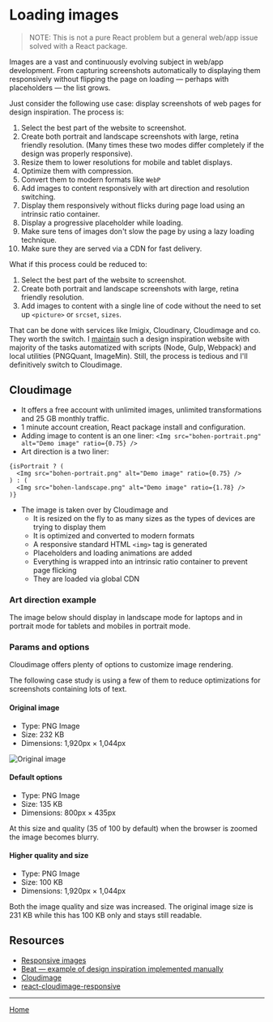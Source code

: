 
<Meta title="Loading images" component={LoadingImages} />

# Loading images

> NOTE: This is not a pure React problem but a general web/app issue solved with a React package.

Images are a vast and continuously evolving subject in web/app development. From capturing screenshots automatically to displaying them responsively without flipping the page on loading — perhaps with placeholders — the list grows.

Just consider the following use case: display screenshots of web pages for design inspiration. The process is:

1. Select the best part of the website to screenshot.
2. Create both portrait and landscape screenshots with large, retina friendly resolution. (Many times these two modes differ completely if the design was properly responsive).
3. Resize them to lower resolutions for mobile and tablet displays.
4. Optimize them with compression.
5. Convert them to modern formats like `WebP`
6. Add images to content responsively with art direction and resolution switching.
7. Display them responsively without flicks during page load using an intrinsic ratio container.
8. Display a progressive placeholder while loading.
9. Make sure tens of images don't slow the page by using a lazy loading technique.
10. Make sure they are served via a CDN for fast delivery.

What if this process could be reduced to:

1. Select the best part of the website to screenshot.
2. Create both portrait and landscape screenshots with large, retina friendly resolution.
3. Add images to content with a single line of code without the need to set up `<picture>` or `srcset`, `sizes`.

That can be done with services like Imigix, Cloudinary, Cloudimage and co. They worth the switch. I [maintain](https://github.com/metamn/beat/blob/master/tools/gulp/tasks/image.js) such a design inspiration website with majority of the tasks automatized with scripts (Node, Gulp, Webpack) and local utilities (PNGQuant, ImageMin). Still, the process is tedious and I'll definitively switch to Cloudimage.

## Cloudimage

- It offers a free account with unlimited images, unlimited transformations and 25 GB monthly traffic.
- 1 minute account creation, React package install and configuration.
- Adding image to content is an one liner: `<Img src="bohen-portrait.png" alt="Demo image" ratio={0.75} />`
- Art direction is a two liner:

```
{isPortrait ? (
  <Img src="bohen-portrait.png" alt="Demo image" ratio={0.75} />
) : (
  <Img src="bohen-landscape.png" alt="Demo image" ratio={1.78} />
)}
```

- The image is taken over by Cloudimage and
  - It is resized on the fly to as many sizes as the types of devices are trying to display them
  - It is optimized and converted to modern formats
  - A responsive standard HTML `<img>` tag is generated
  - Placeholders and loading animations are added
  - Everything is wrapped into an intrinsic ratio container to prevent page flicking
  - They are loaded via global CDN

### Art direction example

The image below should display in landscape mode for laptops and in portrait mode for tablets and mobiles in portrait mode.

<Preview>
  <Story name="Art direction with Cloudinary">
    <LoadingImages images={true} />
  </Story>
</Preview>

### Params and options

Cloudimage offers plenty of options to customize image rendering.

The following case study is using a few of them to reduce optimizations for screenshots containing lots of text.

#### Original image

- Type: PNG Image
- Size: 232 KB
- Dimensions: 1,920px × 1,044px

![Original image](performance-rerenders.png)

#### Default options

- Type: PNG Image
- Size: 135 KB
- Dimensions: 800px × 435px

<Preview>
  <Story name="Simple image">
    <LoadingImages src="performance-rerenders.png" />
  </Story>
</Preview>

At this size and quality (35 of 100 by default) when the browser is zoomed the image becomes blurry.

#### Higher quality and size

<Preview>
  <Story name="Higher quality image">
    <LoadingImages src="performance-rerenders.png" filters="q100" size="1920" />
  </Story>
</Preview>

- Type: PNG Image
- Size: 100 KB
- Dimensions: 1,920px × 1,044px

Both the image quality and size was increased. The original image size is 231 KB while this has 100 KB only and stays still readable.

## Resources

- [Responsive images](https://developer.mozilla.org/en-US/docs/Learn/HTML/Multimedia_and_embedding/Responsive_images)
- [Beat &mdash; example of design inspiration implemented manually](https://github.com/metamn/beat)
- [Cloudimage](https://www.cloudimage.io)
- [react-cloudimage-responsive](https://github.com/scaleflex/react-cloudimage-responsive)

---

[Home](./?path=/docs/home--storybookdocsonly)
